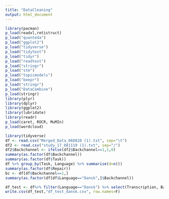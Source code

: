 ```yaml
---
title: "DataCleaning"
output: html_document
---
```

```r

library(pacman)
p_load(readxl,retistruct)
p_load("quanteda")
p_load("ggplot2")
p_load("tidyverse")
p_load("tidytext")
p_load("tidyr")
p_load("readtext")
p_load("stringr")
p_load("stm")
p_load("topicmodels")
p_load("beepr")
p_load("stringr")
p_load("DataCombine")
p_load(stringr)
library(plyr)
library(dplyr)
library(ggplot2)
library(lubridate)
library(readr)
p_load(caret, ROCR, MuMIn)
p_load(wordcloud)
```



```r
library(tidyverse)
df <- read.csv("Merged_Data_060820 (1).txt", sep="\t")
df2 <- read.csv("study_17_081119 (1).txt", sep="/")
df2$Backchannel <- ifelse(df2$Backchannel==1,1,0)
summary(as.factor(df$Backchannel))
summary(as.factor(df$Task))
df %>% group_by(Task, Language) %>% summarise(d=n())
summary(as.factor(df$Repair))
bc <- df[df$Backchannel==1,]
summary(as.factor(df[df$Language=="Dansk",]$Backchannel))

df_test <- df%>% filter(Language=="Dansk") %>% select(Transcription, Backchannel, Pair) 
write.csv(df_test,"df_test_dansk.csv", row.names=F)
```

